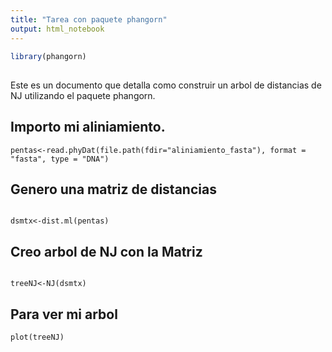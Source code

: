 ```yaml
---
title: "Tarea con paquete phangorn"
output: html_notebook
---
```


```r
library(phangorn)
```

##

Este es un documento que detalla como construir un arbol de distancias de NJ utilizando el paquete phangorn.



## Importo mi aliniamiento.

```
pentas<-read.phyDat(file.path(fdir="aliniamiento_fasta"), format = "fasta", type = "DNA")

```

## Genero una matriz de distancias

```

dsmtx<-dist.ml(pentas)

```

## Creo arbol de NJ con la Matriz

```

treeNJ<-NJ(dsmtx)

```

## Para ver mi arbol 

```
plot(treeNJ)
```

